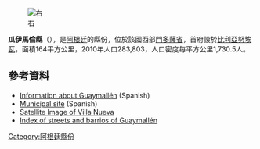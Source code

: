 [[File:Departamento_Guaymallén_(Mendoza_-_Argentina).png|右]]

{{coord|32|54|S|68|47|W|display=title}}

'''瓜伊馬倫縣'''（{{lang-es|Departamento Guaymallén}}），是[[阿根廷|阿根廷]]的縣份，位於該國西部[[門多薩省|門多薩省]]，首府設於[[比利亞努埃瓦_(門多薩省)|比利亞努埃瓦]]，面積164平方公里，2010年人口283,803，人口密度每平方公里1,730.5人。

== 參考資料 ==
* [http://www.intertournet.com.ar/mendoza/guaymallen.htm Information about Guaymallén] {{Wayback|url=http://www.intertournet.com.ar/mendoza/guaymallen.htm |date=20200219222810 }} (Spanish)
* [https://web.archive.org/web/20061105103959/http://www.guaymallen.mendoza.gov.ar/ Municipal site] (Spanish)
* [http://www.maplandia.com/argentina/mendoza/guaymallen/villa-nueva/ Satellite Image of Villa Nueva] {{Wayback|url=http://www.maplandia.com/argentina/mendoza/guaymallen/villa-nueva/ |date=20160303212814 }}
* [https://web.archive.org/web/20061109064045/http://www.jus.mendoza.gov.ar/informacion/guia_calles/guaymallen.php#barrios Index of streets and barrios of Guaymallén]

{{Argentina-geo-stub}}

[[Category:阿根廷縣份|Category:阿根廷縣份]]